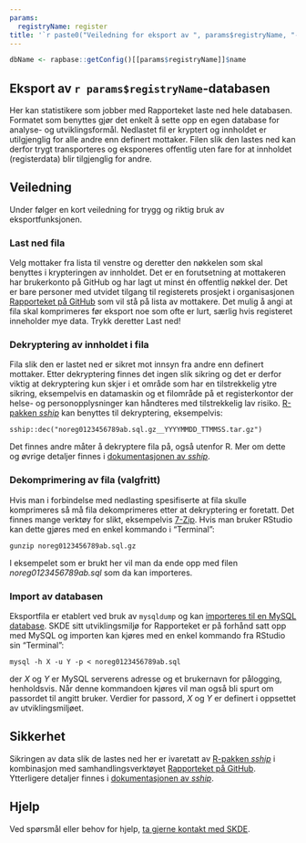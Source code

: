 ```yaml
---
params:
  registryName: register
title: '`r paste0("Veiledning for eksport av ", params$registryName, "-data")`'
---
```


```r
dbName <- rapbase::getConfig()[[params$registryName]]$name
```

## Eksport av `r params$registryName`-databasen
Her kan statistikere som jobber med Rapporteket laste ned hele databasen. Formatet som benyttes gjør det enkelt å sette opp en egen database for analyse- og utviklingsformål. Nedlastet fil er kryptert og innholdet er utilgjenglig for alle andre enn definert mottaker. Filen slik den lastes ned kan derfor trygt transporteres og eksponeres offentlig uten fare for at innholdet (registerdata) blir tilgjenglig for andre.

## Veiledning
Under følger en kort veiledning for trygg og riktig bruk av eksportfunksjonen.

### Last ned fila
Velg mottaker fra lista til venstre og deretter den nøkkelen som skal benyttes i krypteringen av innholdet. Det er en forutsetning at mottakeren har brukerkonto på GitHub og har lagt ut minst én offentlig nøkkel der. Det er bare personer med utvidet tilgang til registerets prosjekt i organisasjonen [Rapporteket på GitHub](https://github.com/Rapporteket) som vil stå på lista av mottakere. Det mulig å angi at fila skal komprimeres før eksport noe som ofte er lurt, særlig hvis registeret inneholder mye data. Trykk deretter Last ned!

### Dekryptering av innholdet i fila
Fila slik den er lastet ned er sikret mot innsyn fra andre enn definert mottaker. Etter dekryptering finnes det ingen slik sikring og det er derfor viktig at dekryptering kun skjer i et område som har en tilstrekkelig ytre sikring, eksempelvis en datamaskin og et filområde på et registerkontor der helse- og personopplysninger kan håndteres med tilstrekkelig lav risiko.
[R-pakken _sship_](https://cran.r-project.org/web/packages/sship/index.html) kan benyttes til dekryptering, eksempelvis:

`sship::dec("noreg0123456789ab.sql.gz__YYYYMMDD_TTMMSS.tar.gz")`

Det finnes andre måter å dekryptere fila på, også utenfor R. Mer om dette og øvrige detaljer finnes i [dokumentasjonen av _sship_](https://rapporteket.github.io/sship/articles/extract.html).

### Dekomprimering av fila (valgfritt)
Hvis man i forbindelse med nedlasting spesifiserte at fila skulle komprimeres så må fila dekomprimeres etter at dekryptering er foretatt. Det finnes mange verktøy for slikt, eksempelvis [7-Zip](https://www.7-zip.org/). Hvis man bruker RStudio kan dette gjøres med en enkel kommando i "Terminal":

`gunzip noreg0123456789ab.sql.gz`

I eksempelet som er brukt her vil man da ende opp med filen _noreg0123456789ab.sql_ som da kan importeres.

### Import av databasen
Eksportfila er etablert ved bruk av `mysqldump` og kan [importeres til en MySQL database](https://dev.mysql.com/doc/refman/8.0/en/mysqldump.html#mysqldump-option-examples). SKDE sitt utviklingsmiljø for Rapporteket er på forhånd satt opp med MySQL og importen kan kjøres med en enkel kommando fra RStudio sin "Terminal":

`mysql -h X -u Y -p < noreg0123456789ab.sql`

der _X_ og _Y_ er MySQL serverens adresse og et brukernavn for pålogging, henholdsvis. Når denne kommandoen kjøres vil man også bli spurt om passordet til angitt bruker. Verdier for passord, _X_ og _Y_ er definert i oppsettet av utviklingsmiljøet.

## Sikkerhet
Sikringen av data slik de lastes ned her er ivaretatt av [R-pakken _sship_](https://github.com/Rapporteket/sship/) i kombinasjon med samhandlingsverktøyet [Rapporteket på GitHub](https://github.com/Rapporteket). Ytterligere detaljer finnes i [dokumentasjonen av _sship_](https://rapporteket.github.io/sship/articles/overview.html).

## Hjelp
Ved spørsmål eller behov for hjelp, [ta gjerne kontakt med SKDE](mailto:rapporteket@helse-nord.no).
